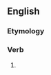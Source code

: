 ==English==

===Etymology===
{{suffix|en|bestow|est}}

===Verb===
{{head|en|verb form}}

# {{en-archaic second-person singular of|bestow}}